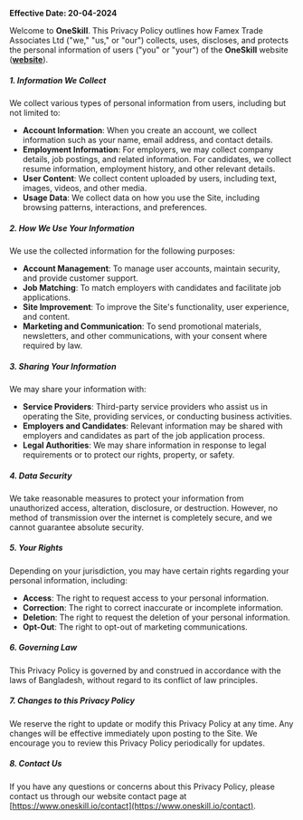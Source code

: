 **Effective Date: 20-04-2024**

Welcome to **OneSkill**. This Privacy Policy outlines how Famex Trade Associates Ltd ("we," "us," or "our") collects, uses, discloses, and protects the personal information of users ("you" or "your") of the **OneSkill** website ([**website**](https://www.oneskill.io)).

##### 1. Information We Collect

We collect various types of personal information from users, including but not limited to:

- **Account Information**: When you create an account, we collect information such as your name, email address, and contact details.
- **Employment Information**: For employers, we may collect company details, job postings, and related information. For candidates, we collect resume information, employment history, and other relevant details.
- **User Content**: We collect content uploaded by users, including text, images, videos, and other media.
- **Usage Data**: We collect data on how you use the Site, including browsing patterns, interactions, and preferences.

##### 2. How We Use Your Information

We use the collected information for the following purposes:

- **Account Management**: To manage user accounts, maintain security, and provide customer support.
- **Job Matching**: To match employers with candidates and facilitate job applications.
- **Site Improvement**: To improve the Site's functionality, user experience, and content.
- **Marketing and Communication**: To send promotional materials, newsletters, and other communications, with your consent where required by law.

##### 3. Sharing Your Information

We may share your information with:

- **Service Providers**: Third-party service providers who assist us in operating the Site, providing services, or conducting business activities.
- **Employers and Candidates**: Relevant information may be shared with employers and candidates as part of the job application process.
- **Legal Authorities**: We may share information in response to legal requirements or to protect our rights, property, or safety.

##### 4. Data Security

We take reasonable measures to protect your information from unauthorized access, alteration, disclosure, or destruction. However, no method of transmission over the internet is completely secure, and we cannot guarantee absolute security.

##### 5. Your Rights

Depending on your jurisdiction, you may have certain rights regarding your personal information, including:

- **Access**: The right to request access to your personal information.
- **Correction**: The right to correct inaccurate or incomplete information.
- **Deletion**: The right to request the deletion of your personal information.
- **Opt-Out**: The right to opt-out of marketing communications.

##### 6. Governing Law

This Privacy Policy is governed by and construed in accordance with the laws of Bangladesh, without regard to its conflict of law principles.

##### 7. Changes to this Privacy Policy

We reserve the right to update or modify this Privacy Policy at any time. Any changes will be effective immediately upon posting to the Site. We encourage you to review this Privacy Policy periodically for updates.

##### 8. Contact Us

If you have any questions or concerns about this Privacy Policy, please contact us through our website contact page at [https://www.oneskill.io/contact](https://www.oneskill.io/contact).
